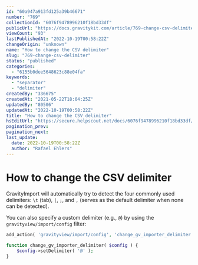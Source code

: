```yaml
---
id: "60a947a913fd125a39b46671"
number: "769"
collectionId: "6076f9478996210f18bd33df"
publicUrl: "https://docs.gravitykit.com/article/769-change-csv-delimiter"
viewCount: "93"
lastPublishedAt: "2022-10-19T00:58:22Z"
changeOrigin: "unknown"
name: "How to change the CSV delimiter"
slug: "769-change-csv-delimiter"
status: "published"
categories: 
  - "6155b0dee5648623c88e04fa"
keywords: 
  - "separator"
  - "delimiter"
createdBy: "336675"
createdAt: "2021-05-22T18:04:25Z"
updatedBy: "80506"
updatedAt: "2022-10-19T00:58:22Z"
title: "How to change the CSV delimiter"
hsEditUrl: "https://secure.helpscout.net/docs/6076f9478996210f18bd33df/article/60a947a913fd125a39b46671"
pagination_prev: 
pagination_next: 
last_update:
  date: 2022-10-19T00:58:22Z
  author: "Rafael Ehlers"
---
```


# How to change the CSV delimiter

GravityImport will automatically try to detect the four commonly used delimiters: `\t` (tab), `|`, `;`, and `,` (serves as the default delimiter when none can be detected).   
  
You can also specify a custom delimiter (e.g., `@`) by using the `gravityview/import/config` filter:

```php
add_action( 'gravityview/import/config', 'change_gv_importer_delimiter' );

function change_gv_importer_delimiter( $config ) {
	$config->setDelimiter( '@' );
}
```